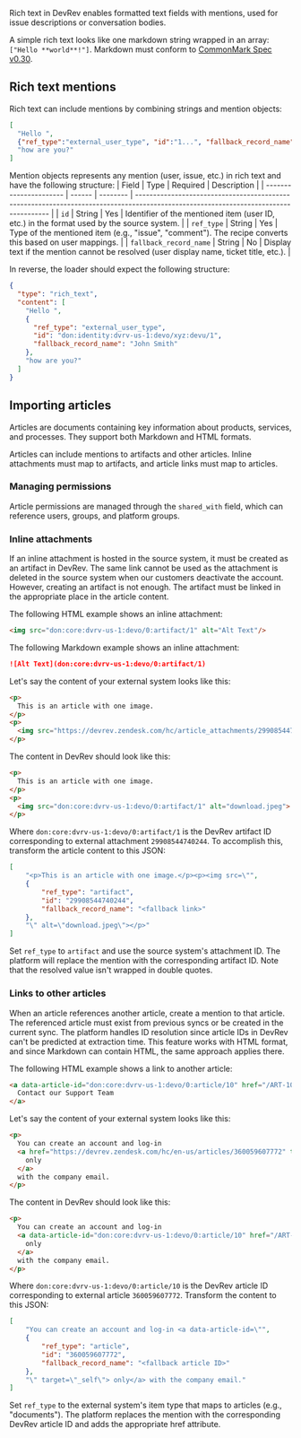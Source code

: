 Rich text in DevRev enables formatted text fields with mentions, used for issue descriptions or conversation bodies.

A simple rich text looks like one markdown string wrapped in an array: `["Hello **world**!"]`.
Markdown must conform to [CommonMark Spec v0.30](https://spec.commonmark.org/0.30).

## Rich text mentions

Rich text can include mentions by combining strings and mention objects:  
```json
[
  "Hello ", 
  {"ref_type":"external_user_type", "id":"1...", "fallback_record_name": "John Doe"}, 
  "how are you?"
]
```


Mention objects represents any mention (user, issue, etc.) in rich text and have the following structure:
| Field                  | Type   | Required | Description                                                                                                                          |
| ---------------------- | ------ | -------- | ------------------------------------------------------------------------------------------------------------------------------------ |
| `id`                   | String | Yes      | Identifier of the mentioned item (user ID, etc.) in the format used by the source system.                                            |
| `ref_type`             | String | Yes      | Type of the mentioned item (e.g., "issue", "comment"). The recipe converts this based on user mappings.                              |
| `fallback_record_name` | String | No       | Display text if the mention cannot be resolved (user display name, ticket title, etc.).                                              |

In reverse, the loader should expect the following structure:
```json
{
  "type": "rich_text",
  "content": [
    "Hello ",
    {
      "ref_type": "external_user_type",
      "id": "don:identity:dvrv-us-1:devo/xyz:devu/1",
      "fallback_record_name": "John Smith"
    },
    "how are you?"
  ]
}
```

## Importing articles

Articles are documents containing key information about products, services, and processes.
They support both Markdown and HTML formats.

Articles can include mentions to artifacts and other articles. Inline attachments must map to artifacts,
and article links must map to articles.

### Managing permissions

Article permissions are managed through the `shared_with` field, which can reference users, groups, and platform groups.

### Inline attachments
If an inline attachment is hosted in the source system, it must be created as an artifact in DevRev. 
The same link cannot be used as the attachment is deleted in the source system when our customers deactivate the account.
However, creating an artifact is not enough. The artifact must be linked in the appropriate place in the article content. 

The following HTML example shows an inline attachment:
```html
<img src="don:core:dvrv-us-1:devo/0:artifact/1" alt="Alt Text"/>
```

The following Markdown example shows an inline attachment:
```markdown
![Alt Text](don:core:dvrv-us-1:devo/0:artifact/1)
```

Let's say the content of your external system looks like this:
```html
<p>
  This is an article with one image.  
</p>
<p>
  <img src="https://devrev.zendesk.com/hc/article_attachments/29908544740244" alt="download.jpeg">
</p>
```

The content in DevRev should look like this:
```html
<p>
  This is an article with one image.
</p>
<p>
  <img src="don:core:dvrv-us-1:devo/0:artifact/1" alt="download.jpeg">
</p>
```

Where `don:core:dvrv-us-1:devo/0:artifact/1` is the DevRev artifact ID corresponding to external attachment `29908544740244`.
To accomplish this, transform the article content to this JSON:
```json
[ 
    "<p>This is an article with one image.</p><p><img src=\"",
    {
        "ref_type": "artifact",
        "id": "29908544740244",
        "fallback_record_name": "<fallback link>"
    },
    "\" alt=\"download.jpeg\"></p>" 
]
```

Set `ref_type` to `artifact` and use the source system's attachment ID. 
The platform will replace the mention with the corresponding artifact ID.
Note that the resolved value isn't wrapped in double quotes.

### Links to other articles
When an article references another article, create a mention to that article.
The referenced article must exist from previous syncs or be created in the current sync.
The platform handles ID resolution since article IDs in DevRev can't be predicted at extraction time.
This feature works with HTML format, and since Markdown can contain HTML, the same approach applies there.

The following HTML example shows a link to another article:
```html
<a data-article-id="don:core:dvrv-us-1:devo/0:article/10" href="/ART-10" target="_self">
  Contact our Support Team
</a>
```

Let's say the content of your external system looks like this:
```html
<p>
  You can create an account and log-in
  <a href="https://devrev.zendesk.com/hc/en-us/articles/360059607772" target="_self">
    only
  </a>
  with the company email.
</p>
```

The content in DevRev should look like this:
```html
<p>
  You can create an account and log-in
  <a data-article-id="don:core:dvrv-us-1:devo/0:article/10" href="/ART-10" target="_self">
    only
  </a>
  with the company email.
</p>
```

Where `don:core:dvrv-us-1:devo/0:article/10` is the DevRev article ID corresponding to external article `360059607772`.
Transform the content to this JSON:
```json
[
    "You can create an account and log-in <a data-article-id=\"",
    {
        "ref_type": "article",
        "id": "360059607772",
        "fallback_record_name": "<fallback article ID>"
    },
    "\" target=\"_self\"> only</a> with the company email."
]
```

Set `ref_type` to the external system's item type that maps to articles (e.g., "documents").
The platform replaces the mention with the corresponding DevRev article ID and adds the appropriate href attribute.
